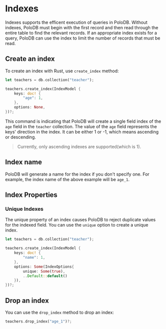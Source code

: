 # Indexes

Indexes supports the efficent execution of queries in PoloDB.
Without indexes, PoloDB must begin with the first record and then read through the entire table to find the relevant records.
If an appropriate index exists for a query, PoloDB can use the index to limit the number of records that must be read.

## Create an index

To create an index with Rust, use `create_index` method:

```rust
let teachers = db.collection("teacher");

teachers.create_index(IndexModel {
    keys: doc! {
        "age": 1,
    },
    options: None,
})?;
```

This command is indicating that PoloDB will create a single field index of the `age` field in the `teacher` collection.
The value of the `age` field represents the keys' direction in the index.
It can be either 1 or -1, which means ascending or descending.

> Currently, only ascending indexes are supported(which is 1).

## Index name

PoloDB will generate a name for the index if you don't specify one.
For example, the index name of the above example will be `age_1`.

## Index Properties

### Unique Indexes

The unique property of an index causes PoloDB to reject duplicate values for the indexed field.
You can use the `unique` option to create a unique index.

```rust
let teachers = db.collection("teacher");

teachers.create_index(IndexModel {
    keys: doc! {
        "name": 1,
    },
    options: Some(IndexOptions{
        unique: Some(true),
        ..Default::default()
    }),
})?;
```

## Drop an index

You can use the `drop_index` method to drop an index:

```rust
teachers.drop_index("age_1")?;
```
